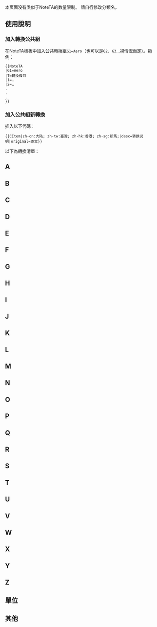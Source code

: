 {{CGroupH|name=Aero|desc=航空太空科技}}<noinclude>[[Category:公共轉換組模板|{{SUBPAGENAME}}]]

本页面没有类似于NoteTA的数量限制。
請自行修改分類名。

== 使用說明 ==
=== 加入轉換公共組 ===
在NoteTA樣板中加入公共轉換組<code>G1=Aero</code>（也可以是<code>G2</code>、<code>G3</code>…視情況而定）。範例：
<pre>{{NoteTA
|G1=Aero
|T=轉換條目
|1=…
|2=…
.
.
.
}}</pre>

=== 加入公共組新轉換 ===
插入以下代碼：
<pre>{{CItem|zh-cn:大陆; zh-tw:臺灣; zh-hk:香港; zh-sg:新馬;|desc=转换说明|original=原文}}</pre>

以下為轉換清單：
== A ==
</noinclude>
{{CItem|zh-cn:宇航; zh-tw:航太; zh-hk:宇航; |original=[[宇航|Aero]]}}
{{CItem|zh-cn:法国宇航; zh-tw:法國航太; zh-hk:法國宇航; |original=[[法國宇航|Aérospatiale]]}}
{{CItem|zh-cn:加力燃烧室; zh-tw:後燃器; zh-hk:後燃器;|original=[[後燃器|afterburner]]}}
{{CItem|zh-cn:空中客车; zh-tw:空中巴士; zh-hk:空中巴士; zh-sg:空中巴士;|original=[[空中巴士|airbus]]}}
{{CItem|zh-cn:空客; zh-tw:空巴; zh-hk:空巴; zh-sg:空巴;|original=[[空中巴士|airbus]]}}
{{CItem|zh-cn:模拟;zh-tw:模擬;|original=[[模拟|analog]]}}
{{CItem|zh-cn:迎角; zh-tw:攻角;|original=[[攻角|angle of attack]]}}
{{CItem|zh-cn:防抱死; zh-tw:防鎖死;|original=[[防鎖死|Anti-lock]]}}
{{CItem|zh-cn:阿波罗计划; zh-tw:阿波羅計畫; zh-hk:太陽神計畫|original=[[阿波罗计划|Apollo program]]}}
{{CItem|zh-cn:阿波罗; zh-tw:阿波羅; zh-hk:太陽神|original=[[阿波罗计划|Apollo]]}}
{{CItem|zh-cn:阿拉多; zh-tw:阿拉多; zh-hk:阿拉度;|original=[[阿拉多飛機製造廠|Arado]]}}
{{CItem|zh-cn:飞艇; zh-tw:飛船; zh-hk:飛船;|original=[[飞艇 (轻航空器)|Airship]]}}
{{CItem|zh-tw:太空人; zh-cn:宇航员; zh-hk:太空人; zh-sg:宇航员;|original=astronaut}}
{{CItem|zh-cn:宇宙神; zh-tw:擎天神; |original=Atlas}}
{{CItem|zh-cn:宇宙神1型运载火箭; zh-tw:擎天神一號運載火箭; |original=[[擎天神一號運載火箭|Atlas I]]}}
{{CItem|zh-cn:宇宙神2型运载火箭; zh-tw:擎天神二號運載火箭; |original=[[擎天神二號運載火箭|Atlas II]]}}
{{CItem|zh-cn:宇宙神3型运载火箭; zh-tw:擎天神三號運載火箭; |original=[[擎天神三號運載火箭|Atlas III]]}}
{{CItem|zh-cn:宇宙神5型运载火箭; zh-tw:擎天神五號運載火箭; |original=[[擎天神五號運載火箭|Atlas V]]}}<noinclude>

== B ==
</noinclude>
{{CItem|zh-cn:庞巴迪宇航; zh-tw:龐巴迪航太; zh-hk:龐巴迪宇航;|original=[[龐巴迪宇航|Bombardier Aerospace]]}}
{{CItem|zh-cn:附面层; zh-tw:邊界層;|original=[[邊界層|boundary layer]]}}
{{CItem|zh-cn:制动; zh-tw:煞車; zh-hk:煞車;|original=[[煞車|Braking]]}}
{{CItem|zh-cn:英国宇航; zh-tw:英國航太; zh-hk:英國宇航; |original=[[英國宇航|British Aerospace]]}}
{{CItem|zh-cn:公务喷气机; zh-tw:商務噴射機; zh-hk:商務噴射機;|original=[[商務噴射機|business jet]]}}
{{CItem|zh-cn:涵道比; zh-tw:旁通比;|original=[[旁通比|Bypass ratio]]}}<noinclude>

== C ==
</noinclude>
{{CItem|zh-cn:民用飞机; zh-tw:民航機;zh-hk:民用飛機|original=civil aircraft}}
{{CItem|zh-cn:压气机; zh-tw:壓縮機; zh-hk:壓縮機;|original=[[壓縮機|compressor]]}}
{{CItem|zh-cn:协和; zh-tw:協和式; zh-hk:和諧式; zh-sg:和谐式;|original=[[協和式客機|Concorde]]}}
{{CItem|zh-cn:协和飞机; zh-tw:協和式客機; zh-hk:和諧式客機; zh-sg:和谐式客机;|original=[[協和式客機|Concorde]]}}<noinclude>

== D ==
</noinclude>
{{CItem|zh-cn:德尔塔; zh-tw:三角洲;|original=[[三角洲系列運載火箭|Delta]]}}
{{CItem|zh-cn:德尔塔1号; zh-tw:三角洲一號;|original=[[三角洲一號運載火箭|Delta I]]}}
{{CItem|zh-cn:德尔塔2号; zh-tw:三角洲二號;|original=[[三角洲二號運載火箭|Delta II]]}}
{{CItem|zh-cn:德尔塔3号; zh-tw:三角洲三號;|original=[[三角洲三號運載火箭|Delta III]]}}
{{CItem|zh-cn:德尔塔4号; zh-tw:三角洲四號;|original=[[三角洲四號運載火箭|Delta IV]]}}
{{CItem|zh-cn:数码;zh-tw:數位;zh-hk:數碼;|original=[[數碼|digital]]}}
{{CItem|zh-cn:多普勒; zh-tw:都卜勒; zh-hk:多普勒;|original=[[都卜勒雷達|Doppler]]}}<noinclude>

== E ==

</noinclude>
{{CItem|zh-cn:发动机; zh-tw:發動機;zh-hk:引擎;|original=[[引擎|Engine]]}}<noinclude>

== F ==
</noinclude>
{{CItem|zh-cn:全权限数字电子控制; zh-tw:全權數位電子控制系統; zh-hk:全權數碼電子控制系統;|original=[[全权限数字电子控制|FADEC]]}}
{{CItem|zh-cn:飞行工程师; zh-tw:飛航工程師; zh-hk:飛行工程師|original=[[飞行工程师|flight engineer]]}}
{{CItem|zh-cn:电传操纵; zh-tw:線傳飛控; zh-hk:線傳操控|original=[[線傳操控|Fly-By-Wire]]}}
{{CItem|zh-cn:飞翼; zh-tw:飛翼;|original=[[飛翼|flying wing]]}}<noinclude>

== G ==
</noinclude>
{{CItem|zh-cn:通用电气; zh-tw:奇異; zh-hk:通用電氣;|original=[[通用電氣|GE]]}}
{{CItem|zh-cn:格鲁门; zh-tw:格魯曼; zh-hk:格魯門;|original=[[格鲁门公司|Grumman]]}}<noinclude>

== H ==
</noinclude>
{{CItem|zh-cn:超高音速; zh-tw:極音速; zh-hk:超高音速;|original=[[極音速|hypersonic]]}}<noinclude>

== I ==
</noinclude>
{{CItem|zh-cn:涵道; zh-tw:進氣道; zh-hk:進氣道;|original=[[進氣道|inlet]]}}
{{CItem|zh-cn:截击机; zh-tw:攔截機; zh-hk:攔截機;|original=[[攔截機|Interceptor]]}}
{{CItem|zh-tw:國際太空站;zh-hk:國際空間站;zh-cn:国际空间站;|original=[[国际空间站|International Station]]}}<noinclude>

== J ==
</noinclude>
{{CItem|zh-cn:喷气; zh-tw:噴射; zh-hk:噴射;|original=jet}}
{{CItem|zh-cn:喷气发动机; zh-tw:噴射發動機; zh-hk:噴射引擎;|original=[[噴射發動機|jet engine]]}}
{{CItem|zh-cn:木星1号; zh-tw:朱諾1號;|original=[[木星1号运载火箭|Saturn I]]}}
{{CItem|zh-cn:木星2号; zh-tw:朱諾2號;|original=[[木星2号运载火箭|Saturn II]]}}<noinclude>

== K ==

== L ==
</noinclude>
{{CItem|zh-cn:拉伐尔喷管; zh-tw:第拉瓦噴嘴; zh-hk:第拉瓦噴嘴;|original=[[拉伐尔喷管|de Laval nozzle]]}}
{{CItem|zh-cn:升力体; zh-tw:舉升體; zh-hk:舉升體;|original=[[升力体|lifting body]]}}
<noinclude>

== M ==
</noinclude>
{{CItem|zh-cn:米格; zh-tw:米格;|original=[[米格|MiG]]}}
{{CItem|zh-cn:导弹; zh-tw:飛彈; zh-hk:導彈;|original=[[导弹|Missile]]}}<noinclude>
== N ==
</noinclude>
{{CItem|zh-cn:喷管; zh-tw:噴嘴;|original=[[噴嘴|nozzle]]}}<noinclude>

== O ==
</noinclude>
{{CItem|zh-tw:外太空;zh-hk:外太空;zh-cn:外层空间;|original=outer space}}<noinclude>

== P ==
</noinclude>
{{CItem|zh-cn:皮托管; zh-tw:皮托管;|original=[[皮托管|pitot tube]]}}
{{CItem|zh-cn:双子座计划; zh-tw:雙子星計畫; zh-hk:雙子座計畫;|original=[[雙子座計畫|Project Gemini]]}}<noinclude>
== Q ==

== R ==

== S ==
</noinclude>
{{CItem|zh-cn:萨博; zh-tw:紳寶; zh-hk:薩博;|original=[[萨博|Saab]]}}
{{CItem|zh-cn:土星1号; zh-tw:農神1號;|original=[[土星1号运载火箭|Saturn I]]}}
{{CItem|zh-cn:土星5号; zh-tw:農神5號;|original=[[土星5号运载火箭|Saturn V]]}}
{{CItem|zh-cn:激波; zh-tw:震波;|original=[[震波|shockwave]]}}
{{CItem|zh-cn:航天器; zh-tw:太空飛行器; zh-hk:太空船; zh-sg:航天器; |original=[[航天器|Spacecraft]]}}
{{CItem|zh-cn:航天飞机; zh-tw:太空梭; zh-hk:穿梭機;|original=[[航天飞机|Space Shuttle]]}}
{{CItem|zh-cn:史泼尼克; zh-tw:史普尼克; zh-hk:史普尼克;|original=Sputnik}}
{{CItem|zh-cn:级火箭;zh-tw:節火箭|original=Stage}}
{{CItem|zh-tw:次音速; zh-cn:亚音速; zh-hk:亞音速;|original=[[次音速|subsonic]]}}<noinclude>

== T ==
</noinclude>
{{CItem|zh-cn:大力神; zh-tw:泰坦; |original=Titan}}
{{CItem|zh-cn:大力神1号; zh-tw:泰坦一號; |original=[[泰坦一號運載火箭|Titan I]]}}
{{CItem|zh-cn:大力神2号; zh-tw:泰坦二號; |original=[[泰坦二號運載火箭|Titan II]]}}
{{CItem|zh-cn:大力神3号; zh-tw:泰坦三號; |original=[[泰坦三號運載火箭|Titan III]]}}
{{CItem|zh-cn:大力神4号; zh-tw:泰坦四號; |original=[[泰坦四號運載火箭|Titan IV]]}}
{{CItem|zh-cn:大力神5号; zh-tw:泰坦五號; |original=[[泰坦五號運載火箭|Titan V]]}}
{{CItem|zh-cn:跨音速; zh-tw:穿音速; zh-hk:穿音速; zh-sg:穿音速;|original=[[穿音速|transonic]]}}
{{CItem|zh-cn:涡轮风扇; zh-tw:渦輪扇葉; zh-hk:渦輪風扇;|original=turbofan}}
{{CItem|zh-cn:涡轮风扇发动机; zh-tw:渦輪扇發動機;zh-hk:渦輪風扇引擎|original=turbofan enging}}
{{CItem|zh-cn:涡轮喷气发动机; zh-tw:渦輪噴射發動機;zh-hk:渦輪噴射引擎|original=[[渦輪噴射發動機|turbojet engine]]}}
{{CItem|zh-cn:涡轮螺旋桨发动机; zh-tw:渦輪旋槳發動機; zh-hk:渦輪槳發引擎|original=turboshaft enging}}
{{CItem|zh-cn:型号合格证; zh-tw:型別檢定證; zh-hk:型號合格證|original=[[型別檢定證|type certificate]]}}<noinclude>

== U ==
</noinclude>
{{CItem|zh-tw:上層級;zh-cn:上面級;|original=Upper Stage}}<noinclude>
== V ==

== W ==
</noinclude>
{{CItem|zh-cn:宽体; zh-tw:廣體; zh-hk:廣體;|original=[[廣體飛機|Wide-body]]}}<noinclude>

== X ==

== Y ==

== Z ==

== 單位 ==
</noinclude>
{{CGroup/unit}}<noinclude>

== 其他 ==
</noinclude>{{CGroupF}}